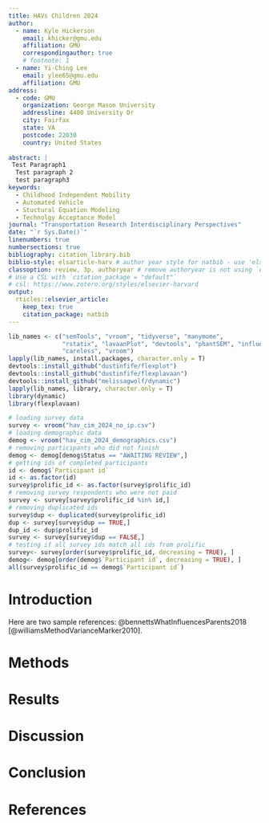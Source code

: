 ```yaml
---
title: HAVs Children 2024
author:
  - name: Kyle Hickerson
    email: khicker@gmu.edu
    affiliation: GMU
    correspondingauthor: true
    # footnote: 1
  - name: Yi-Ching Lee
    email: ylee65@gmu.edu
    affiliation: GMU
address:
  - code: GMU
    organization: George Mason University
    addressline: 4400 University Dr
    city: Fairfax
    state: VA
    postcode: 22030
    country: United States
    
abstract: |
 Test Paragraph1
  Test paragraph 2
  test paragraph3
keywords: 
  - Childhood Independent Mobility
  - Automated Vehicle
  - Stuctural Equation Modeling
  - Technolgy Acceptance Model
journal: "Transportation Research Interdisciplinary Perspectives"
date: "`r Sys.Date()`"
linenumbers: true
numbersections: true
bibliography: citation_library.bib
biblio-style: elsarticle-harv # author year style for natbib - use 'elsarticle-num' or 'elsarticle-num-names' for numbered scheme
classoption: review, 3p, authoryear # remove authoryear is not using `elsarticle-harv`
# Use a CSL with `citation_package = "default"`
# csl: https://www.zotero.org/styles/elsevier-harvard
output: 
  rticles::elsevier_article:
    keep_tex: true
    citation_package: natbib
---
```

```r
lib_names <- c("semTools", "vroom", "tidyverse", "manymome", 
               "rstatix", "lavaanPlot", "devtools", "phantSEM", "influence.SEM",
               "careless", "vroom")
lapply(lib_names, install.packages, character.only = T)
devtools::install_github("dustinfife/flexplot")
devtools::install_github("dustinfife/flexplavaan")
devtools::install_github("melissagwolf/dynamic")
lapply(lib_names, library, character.only = T) 
library(dynamic)
library(flexplavaan)
```
```r
# loading survey data
survey <- vroom("hav_cim_2024_no_ip.csv")
# loading demographic data
demog <- vroom("hav_cim_2024_demographics.csv")
# removing participants who did not finish
demog <- demog[demog$Status == "AWAITING REVIEW",] 
# getting ids of completed participants
id <- demog$`Participant id`
id <- as.factor(id)
survey$prolific_id <- as.factor(survey$prolific_id)
# removing survey respondents who were not paid
survey <- survey[survey$prolific_id %in% id,]
# removing duplicated ids
survey$dup <- duplicated(survey$prolific_id)
dup <- survey[survey$dup == TRUE,] 
dup_id <- dup$prolific_id
survey <- survey[survey$dup == FALSE,] 
# testing if all survey ids match all ids from prolific
survey<- survey[order(survey$prolific_id, decreasing = TRUE), ]
demog<- demog[order(demog$`Participant id`, decreasing = TRUE), ]
all(survey$prolific_id == demog$`Participant id`)

```
# Introduction

Here are two sample references: @bennettsWhatInfluencesParents2018 [@williamsMethodVarianceMarker2010].

# Methods

# Results

# Discussion

# Conclusion

# References {-}

